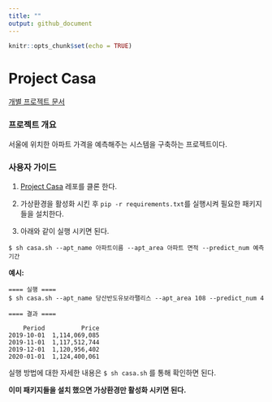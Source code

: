 ```yaml
---
title: ""
output: github_document
---
```


```r
knitr::opts_chunk$set(echo = TRUE)
```

# Project Casa

[개별 프로젝트 문서](docs/)

### 프로젝트 개요

서울에 위치한 아파트 가격을 예측해주는 시스템을 구축하는 프로젝트이다.


### 사용자 가이드 

1. [Project Casa](https://github.com/whoareyouwhoami/ProjectCasa.git) 레포를 클론 한다.

2. 가상환경을 활성화 시킨 후 `pip -r requirements.txt`를 실행시켜 필요한 패키지들을 설치한다.  

3. 아래와 같이 실행 시키면 된다.
```
$ sh casa.sh --apt_name 아파트이름 --apt_area 아파트 면적 --predict_num 예측 기간
```

**예시:**

```
==== 실행 ====
$ sh casa.sh --apt_name 당산반도유보라팰리스 --apt_area 108 --predict_num 4

==== 결과 ====

    Period          Price
2019-10-01  1,114,069,085
2019-11-01  1,117,512,744
2019-12-01  1,120,956,402
2020-01-01  1,124,400,061

```

실행 방법에 대한 자세한 내용은 `$ sh casa.sh` 를 통해 확인하면 된다.

**이미 패키지들을 설치 했으면 가상환경만 활성화 시키면 된다.**